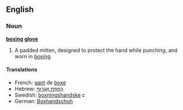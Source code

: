 ==English==
===Noun===
'''[[boxing]] [[glove]]'''

# A padded mitten, designed to protect the hand while punching, and worn in [[boxing]].

====Translations====
*French: [[gant]] de [[boxe]]
*Hebrew: [[כפפת אגרוף|כִּפְפַת אִגְרוּף]]
*Swedish: [[boxningshandske]] ''c''
*German: [[Boxhandschuh]]